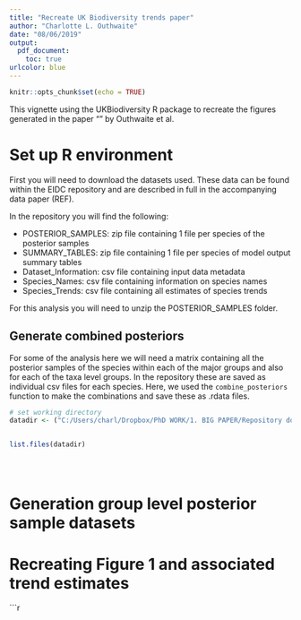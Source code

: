 ```yaml
---
title: "Recreate UK Biodiversity trends paper"
author: "Charlotte L. Outhwaite"
date: "08/06/2019"
output:
  pdf_document:
    toc: true 
urlcolor: blue
---
```


```r
knitr::opts_chunk$set(echo = TRUE)
```

This vignette using the UKBiodiversity R package to recreate the figures generated in the paper "" by Outhwaite et al.


# Set up R environment

First you will need to download the datasets used.  These data can be found within the EIDC repository and are described in full in the accompanying data paper (REF).

In the repository you will find the following:

* POSTERIOR_SAMPLES: zip file containing 1 file per species of the posterior samples
* SUMMARY_TABLES: zip file containing 1 file per species of model output summary tables
* Dataset_Information: csv file containing input data metadata
* Species_Names: csv file containing information on species names
* Species_Trends: csv file containing all estimates of species trends

For this analysis you will need to unzip the POSTERIOR_SAMPLES folder.


## Generate combined posteriors

For some of the analysis here we will need a matrix containing all the posterior samples of the species within each of the major groups and also for each of the taxa level groups.  In the repository these are saved as individual csv files for each species.  Here, we used the `combine_posteriors` function to make the combinations and save these as .rdata files. 

```r


# set working directory
datadir <- ("C:/Users/charl/Dropbox/PhD WORK/1. BIG PAPER/Repository downloads")


list.files(datadir)





```


# Generation group level posterior sample datasets




# Recreating Figure 1 and associated trend estimates



```r




